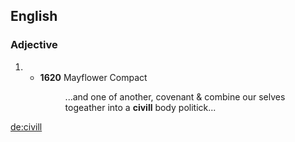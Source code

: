 ==English==

===Adjective===
{{head|en|adjective}}

# {{archaic spelling of|civil|lang=en}}
#* '''1620''' Mayflower Compact
#*: ...and one of another, covenant & combine our selves togeather into a '''civill''' body politick...

[[de:civill]]